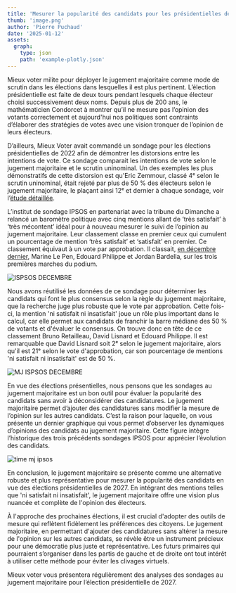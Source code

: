 ```yaml
---
title: 'Mesurer la popularité des candidats pour les présidentielles de 2027 au jugement majoritaire'
thumb: 'image.png'
author: 'Pierre Puchaud'
date: '2025-01-12'
assets:
  graph: 
    type: json
    path: 'example-plotly.json'
---
```


Mieux voter milite pour déployer le jugement majoritaire comme mode de scrutin dans les élections dans lesquelles il est plus pertinent. L’élection présidentielle est faite de deux tours pendant lesquels chaque électeur choisi successivement deux noms. Depuis plus de 200 ans, le mathématicien Condorcet à montrer qu’il ne mesure pas l’opinion des votants correctement et aujourd'hui nos politiques sont contraints d’élaborer des stratégies de votes avec une vision tronquer de l’opinion de leurs électeurs.


D’ailleurs, Mieux Voter avait commandé un sondage pour les élections présidentielles de 2022 afin de démontrer les distorsions entre les intentions de vote. Ce sondage comparait les intentions de vote selon le jugement majoritaire et le scrutin uninominal. Un des exemples les plus démonstratifs de cette distorsion est qu'Eric Zemmour, classé 4ᵉ selon le scrutin uninominal, était rejeté par plus de 50 % des électeurs selon le jugement majoritaire, le plaçant ainsi 12ᵉ et dernier à chaque sondage, voir l’[étude détaillée](https://github.com/MieuxVoter/majority-judgment-tracker).

L’institut de sondage IPSOS en partenariat avec la tribune du Dimanche a relancé un baromètre politique avec cinq mentions allant de ‘très satisfait’ à ‘très mécontent’ idéal pour à nouveau mesurer le suivi de l’opinion au jugement majoritaire. Leur classement classe en premier ceux qui cumulent un pourcentage de mention ‘très satisfait’ et ‘satisfait’ en premier. Ce classement équivaut à un vote par approbation. Il classait, [en décembre dernier](https://www.ipsos.com/fr-fr/barometre-politique-ipsos-la-tribune-dimanche), Marine Le Pen, Edouard Philippe et Jordan Bardella, sur les trois premières marches du podium.

![ISPSOS DECEMBRE](/img/presse/ipsos_decembre.png)

Nous avons réutilisé les données de ce sondage pour déterminer les candidats qui font le plus consensus selon la règle du jugement majoritaire, que la recherche juge plus robuste que le vote par approbation. Cette fois-ci, la mention 'ni satisfait ni insatisfait' joue un rôle plus important dans le calcul, car elle permet aux candidats de franchir la barre médiane des 50 % de votants et d'évaluer le consensus. On trouve donc en tête de ce classement Bruno Retailleau, David Lisnard et Edouard Philippe. Il est remarquable que David Lisnard soit 2ᵉ selon le jugement majoritaire, alors qu'il est 21ᵉ selon le vote d'approbation, car son pourcentage de mentions 'ni satisfait ni insatisfait' est de 50 %.

![MJ ISPSOS DECEMBRE](/img/presse/ipsos_202411.png)

En vue des élections présentielles, nous pensons que les sondages au jugement majoritaire est un bon outil pour évaluer la popularité des candidats sans avoir à déconsidérer des candidatures. Le jugement majoritaire permet d’ajouter des candidatures sans modifier la mesure de l’opinion sur les autres candidats. C’est la raison pour laquelle, on vous présente un dernier graphique qui vous permet d’observer les dynamiques d’opinions des candidats au jugement majoritaire. Cette figure intègre l’historique des trois précédents sondages IPSOS pour apprécier l’évolution des candidats.

![time mj ipsos](/img/presse/ranked_time_merit_profile_IPSOS.png)


En conclusion, le jugement majoritaire se présente comme une alternative robuste et plus représentative pour mesurer la popularité des candidats en vue des élections présidentielles de 2027. En intégrant des mentions telles que 'ni satisfait ni insatisfait', le jugement majoritaire offre une vision plus nuancée et complète de l'opinion des électeurs.

À l'approche des prochaines élections, il est crucial d'adopter des outils de mesure qui reflètent fidèlement les préférences des citoyens. Le jugement majoritaire, en permettant d'ajouter des candidatures sans altérer la mesure de l'opinion sur les autres candidats, se révèle être un instrument précieux pour une démocratie plus juste et représentative. Les futurs primaires qui pourraient s’organiser dans les partis de gauche et de droite ont tout intérêt à utiliser cette méthode pour éviter les clivages virtuels.

Mieux voter vous présentera régulièrement des analyses des sondages au jugement majoritaire pour l’élection présidentielle de 2027.

